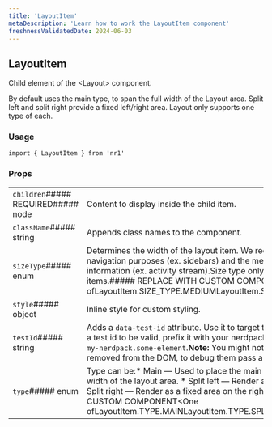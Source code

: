 ```yaml
---
title: 'LayoutItem'
metaDescription: 'Learn how to work the LayoutItem component'
freshnessValidatedDate: 2024-06-03
---
```

## LayoutItem

Child element of the &lt;Layout> component.

By default uses the main type, to span the full width of the Layout area. Split left and split right provide a fixed left/right area. Layout only supports one type of each.

### Usage

```
import { LayoutItem } from 'nr1'
```



### Props

|                                    |                                                                                                                                                                                                                                                                                                                                                                          |
| ---------------------------------- | ------------------------------------------------------------------------------------------------------------------------------------------------------------------------------------------------------------------------------------------------------------------------------------------------------------------------------------------------------------------------ |
| `children`##### REQUIRED##### node | Content to display inside the child item.                                                                                                                                                                                                                                                                                                                                |
| `className`##### string            | Appends class names to the component.                                                                                                                                                                                                                                                                                                                                    |
| `sizeType`##### enum               | Determines the width of the layout item. We recommend you use the small size for navigation purposes (ex. sidebars) and the medium size for showing contextualized information (ex. activity stream).Size type only works on SPLIT_LEFT and SPLIT_RIGHT items.##### REPLACE WITH CUSTOM COMPONENT&lt;One ofLayoutItem.SIZE_TYPE.MEDIUMLayoutItem.SIZE_TYPE.SMALL>        |
| `style`##### object                | Inline style for custom styling.                                                                                                                                                                                                                                                                                                                                         |
| `testId`##### string               | Adds a `data-test-id` attribute. Use it to target the component in unit and E2E tests.For a test id to be valid, prefix it with your nerdpack id, followed up by a dot.For example, `my-nerdpack.some-element`.**Note:** You might not see `data-test-id` attributes as they are removed from the DOM, to debug them pass a `e2e-test` query parameter to the URL.       |
| `type`##### enum                   | Type can be:* Main — Used to place the main content on each view. It spans the full width of the layout area. * Split left — Render as a fixed area on the left of the layout. * Split right — Render as a fixed area on the right of the layout.##### REPLACE WITH CUSTOM COMPONENT&lt;One ofLayoutItem.TYPE.MAINLayoutItem.TYPE.SPLIT_LEFTLayoutItem.TYPE.SPLIT_RIGHT> |